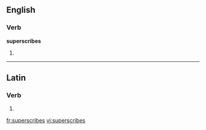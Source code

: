 ==English==

===Verb===
'''superscribes'''

# {{third-person singular of|[[superscribe]]}}

----

==Latin==

===Verb===
{{la-verb-form|superscrībēs}}

# {{conjugation of|superscribo|superscrībō|2|s|fut|act|ind|lang=la}}
{{count page|[[Wiktionary:Page count]]}}

[[fr:superscribes]]
[[vi:superscribes]]
